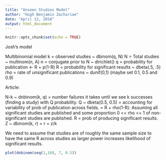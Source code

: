 ```yaml
---
title: "Unseen Studies Model"
author: "Hugh Benjamin Zachariae"
date: "April 12, 2018"
output: html_document
---
```


```r
knitr::opts_chunk$set(echo = TRUE)
```

Josh's model

Multibinomial model
k = observed studies ~ dbinom(q, N)
N = Total studies ~ multinom(n, A)
n = conjugate prior to N ~ dirichlet()
q = probability for publication <- R + p(1-R)
R = probability for significant results ~ dbeta(.5, .5)
rho = rate of unsignificant publications ~ dunif(0,1) (maybe set 0.1, 0.5 and 0.9)


Article:

N-k ~ dnbinom(k, q)
  = number failures it takes until we see k successes (finding a study) with Q probability.
Q ~ dbeta(0.5, 0.5)
  = accounting for variability of prob of publication across fields.
  = R + rho(1-R): Assuming all significant studies are published and some proportion 0 <= rho <= 1 of non-significant studies are published. 
R
  = prob of producing significant results.
Z ~ dbinom(k, r)
  = r = z/k


  
  
We need to assume that studies are of roughly the same sample size to have the same R across studies as larger power increases likelihood of significant results.

  
```r
plot(dnbinom(seq(1,10), 7, 0.5))
```


